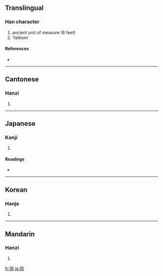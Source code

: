 {{also|仞}}
==Translingual==

===Han character===
{{Han char|rn=9|rad=人|as=03|sn=5|four=|canj=人尸大 (OSK), XX人尸大 (XXOSK)}}

# ancient unit of measure (8 feet)
# 'fathom'

====References====
* {{Han ref|kx=0094.051|hdz=10115.071|uh=4EED|ud=20205}}

----

==Cantonese==

===Hanzi===
{{yue-hanzi|jyut=|y=yan6}}

# {{defn|Cantonese|sort=人03}}

----

==Japanese==

===Kanji===
{{ja-kanji|grade=|rs=人03}}

# {{defn|Japanese|sort=人03}}

====Readings====
* {{ja-readings|on=[[じん]] (jin)|kun=[[はかる]] (hakaru)}}

----

==Korean==

===Hanja===
{{ko-hanja|hangeul=인|rv=in|mr=in}}

# {{defn|Korean|sort=人03}}

----

==Mandarin==

===Hanzi===
{{cmn-hanzi|pin=[[rèn]] ([[ren4]])|wg=jen<sup>4</sup>}}

# {{defn|Mandarin|sort=人03}}

[[fr:仭]]
[[ja:仭]]